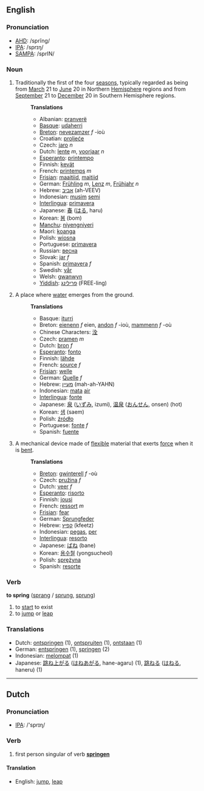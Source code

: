 ==English==
=== Pronunciation ===
*[[w:AHD|AHD]]: /sprĭng/
*[[w:IPA|IPA]]: /sprɪŋ/
*[[w:SAMPA|SAMPA]]: /sprIN/

===Noun===
# Traditionally the first of the four [[season]]s, typically regarded as being from [[March]] 21 to [[June]] 20 in Northern [[Hemisphere]] regions and from [[September]] 21 to [[December]] 20 in Southern Hemisphere regions.
#:'''Translations'''
#:*Albanian: [[pranverë]]
#:*[[Basque]]: [[udaherri]]
#:*[[Breton]]: [[nevezamzer]] ''f'' -ioù
#:*Croatian: [[proljeće]]
#:*Czech: [[jaro]]    ''n''
#:*Dutch: [[lente]] ''m'', [[voorjaar]] ''n''
#:*[[Esperanto]]: [[printempo]]
#:*Finnish: [[kevät]]
#:*French: [[printemps]] ''m''
#:*[[Frisian]]: [[maaitiid]], [[maitiid]]
#:*German: [[Frühling]] ''m'', [[Lenz]] ''m'', [[Frühjahr]] ''n''
#:*Hebrew: [[אביב]] (ah-VEEV)
#:*Indonesian: [[musim]] [[semi]]
#:*[[Interlingua]]: [[primavera]]
#:*Japanese: [[春]] ([[はる]], haru)
#:*Korean: [[봄]] (bom)
#:*[[Manchu]]: [[niyengniyeri]]
#:*Maori: [[koanga]]
#:*Polish: [[wiosna]]
#:*Portuguese: [[primavera]]
#:*Russian: [[весна]]
#:*Slovak: [[jar]] ''f''
#:*Spanish: [[primavera]] ''f''
#:*Swedish: [[vår]]
#:*Welsh: [[gwanwyn]]
#:*[[Yiddish]]: [[פרילינג]] (FREE-ling)
# A place where [[water]] emerges from the ground.
#:'''Translations'''
#:*Basque: [[iturri]]
#:*Breton: [[eienenn]] ''f'' eien, [[andon]] ''f'' -ioù, [[mammenn]] ''f'' -où
#:*Chinese Characters: [[洤]]
#:*Czech: [[pramen]]  ''m''
#:*Dutch: [[bron]] ''f''
#:*[[Esperanto]]: [[fonto]]
#:*Finnish: [[lähde]]
#:*French: [[source]] ''f''
#:*[[Frisian]]: [[welle]]
#:*German: [[Quelle]] ''f''
#:*Hebrew: [[מעיין]] (mah-ah-YAHN)
#:*Indonesian: [[mata]] [[air]]
#:*[[Interlingua]]: [[fonte]]
#:*Japanese: [[泉]] ([[いずみ]], izumi), [[温泉]] ([[おんせん]], onsen) (hot)
#:*Korean: [[샘]] (saem)
#:*Polish: [[źródło]]
#:*Portuguese: [[fonte]] ''f''
#:*Spanish: [[fuente]]
# A mechanical device made of [[flexible]] material that exerts [[force]] when it is [[bend|bent]].
#:'''Translations'''
#:*[[Breton]]: [[gwinterell]] ''f'' -où
#:*Czech: [[pružina]]  ''f''
#:*Dutch: [[veer]] ''f''
#:*[[Esperanto]]: [[risorto]]
#:*Finnish: [[jousi]]
#:*French: [[ressort]] ''m''
#:*[[Frisian]]: [[fear]]
#:*German: [[Sprungfeder]]
#:*Hebrew: [[קפיץ]] (kfeetz)
#:*Indonesian: [[pegas]], [[per]]
#:*[[Interlingua]]: [[resorto]]
#:*Japanese: [[ばね]] (bane)
#:*Korean: [[용수철]] (yongsucheol)
#:*Polish: [[sprężyna]]
#:*Spanish: [[resorte]]

=== Verb ===
'''to spring''' ([[sprang]] / [[sprung]], [[sprung]])

# to [[start]] to exist
# to [[jump]] or [[leap]]

=== Translations ===
*Dutch: [[ontspringen]] (1), [[ontspruiten]] (1), [[ontstaan]] (1)
*German: [[entspringen]] (1), [[springen]] (2)
*Indonesian: [[lompat|melompat]] (1)
*Japanese: [[跳ね上がる]] ([[はねあがる]], hane-agaru) (1), [[跳ねる]] ([[はねる]], haneru) (1)

----

==Dutch==

=== Pronunciation ===
*[[w:IPA|IPA]]: /'sprɪɳ/

=== Verb ===

# first person singular of verb '''[[springen]]'''

====Translation====
*English: [[jump]], [[leap]]